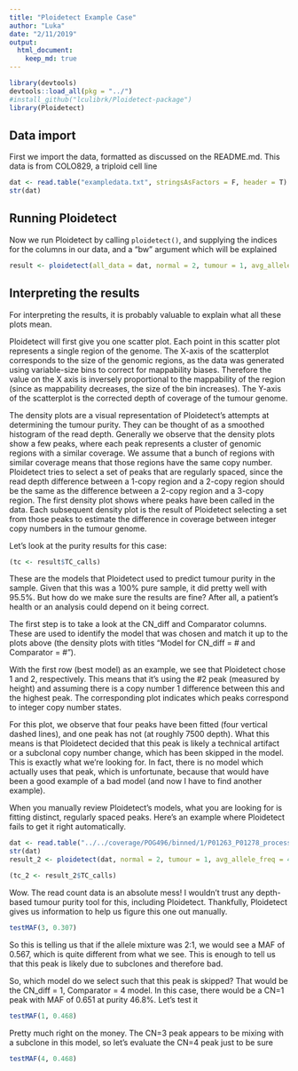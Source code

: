 ```yaml
---
title: "Ploidetect Example Case"
author: "Luka"
date: "2/11/2019"
output: 
  html_document:
    keep_md: true
---
```


```r
library(devtools)
devtools::load_all(pkg = "../")
#install_github("lculibrk/Ploidetect-package")
library(Ploidetect)
```

## Data import

First we import the data, formatted as discussed on the README.md. This data is from COLO829, a triploid cell line

```r
dat <- read.table("exampledata.txt", stringsAsFactors = F, header = T)
str(dat)
```

## Running Ploidetect

Now we run Ploidetect by calling ```ploidetect()```, and supplying the indices for the columns in our data, and a "bw" argument which will be explained

```r
result <- ploidetect(all_data = dat, normal = 2, tumour = 1, avg_allele_freq = 3, window_id = 4, window_size = 5, GC = 6, verbose = F, bw = 400, CNA_call = F)
```

## Interpreting the results

For interpreting the results, it is probably valuable to explain what all these plots mean. 

Ploidetect will first give you one scatter plot. Each point in this scatter plot represents a single region of the genome. The X-axis of the scatterplot corresponds to the size of the genomic regions, as the data was generated using variable-size bins to correct for mappability biases. Therefore the value on the X axis is inversely proportional to the mappability of the region (since as mappability decreases, the size of the bin increases). The Y-axis of the scatterplot is the corrected depth of coverage of the tumour genome. 

The density plots are a visual representation of Ploidetect's attempts at determining the tumour purity. They can be thought of as a smoothed histogram of the read depth. Generally we observe that the density plots show a few peaks, where each peak represents a cluster of genomic regions with a similar coverage. We assume that a bunch of regions with similar coverage means that those regions have the same copy number. Ploidetect tries to select a set of peaks that are regularly spaced, since the read depth difference between a 1-copy region and a 2-copy region should be the same as the difference between a 2-copy region and a 3-copy region. The first density plot shows where peaks have been called in the data. Each subsequent density plot is the result of Ploidetect selecting a set from those peaks to estimate the difference in coverage between integer copy numbers in the tumour genome.

Let's look at the purity results for this case:
```r
(tc <- result$TC_calls)
```

These are the models that Ploidetect used to predict tumour purity in the sample. Given that this was a 100% pure sample, it did pretty well with 95.5%. But how do we make sure the results are fine? After all, a patient's health or an analysis could depend on it being correct.

The first step is to take a look at the CN_diff and Comparator columns. These are used to identify the model that was chosen and match it up to the plots above (the density plots with titles "Model for CN_diff = # and Comparator = #"). 

With the first row (best model) as an example, we see that Ploidetect chose 1 and 2, respectively. This means that it's using the #2 peak (measured by height) and assuming there is a copy number 1 difference between this and the highest peak. The corresponding plot indicates which peaks correspond to integer copy number states.

For this plot, we observe that four peaks have been fitted (four vertical dashed lines), and one peak has not (at roughly 7500 depth). What this means is that Ploidetect decided that this peak is likely a technical artifact or a subclonal copy number change, which has been skipped in the model. This is exactly what we're looking for. In fact, there is no model which actually uses that peak, which is unfortunate, because that would have been a good example of a bad model (and now I have to find another example). 

When you manually review Ploidetect's models, what you are looking for is fitting distinct, regularly spaced peaks. Here's an example where Ploidetect fails to get it right automatically. 

```r
dat <- read.table("../../coverage/POG496/binned/1/P01263_P01278_processed.bed", stringsAsFactors = F, header = T)
str(dat)
result_2 <- ploidetect(dat, normal = 2, tumour = 1, avg_allele_freq = 4, window_id = 3, window_size = 5, GC = 6, verbose = F, bw = 400)
```

```r
(tc_2 <- result_2$TC_calls)
```

Wow. The read count data is an absolute mess! I wouldn't trust any depth-based tumour purity tool for this, including Ploidetect. Thankfully, Ploidetect gives us information to help us figure this one out manually.


```r
testMAF(3, 0.307)
```
So this is telling us that if the allele mixture was 2:1, we would see a MAF of 0.567, which is quite different from what we see. This is enough to tell us that this peak is likely due to subclones and therefore bad.

So, which model do we select such that this peak is skipped? That would be the CN_diff = 1, Comparator = 4 model. In this case, there would be a CN=1 peak with MAF of 0.651 at purity 46.8%. Let's test it

```r
testMAF(1, 0.468)
```

Pretty much right on the money. The CN=3 peak appears to be mixing with a subclone in this model, so let's evaluate the CN=4 peak just to be sure

```r
testMAF(4, 0.468)
```